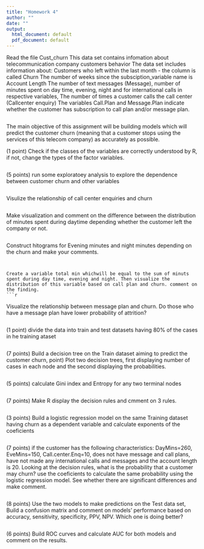 ---
title: "Homework 4"
author: ""
date: ""
output:
  html_document: default
  pdf_document: default
---

Read the file Cust_churn
This data set contains infomation about  telecommunication company customers behavior
The data set includes information about:
Customers who left within the last month - the column is called Churn
The number of weeks since the subsciption_variable name is Account Length
The number of text messages (Message), number of minutes spent on day time, evening, night and for international calls in respective variables, 
The number of times a customer  calls the call center (Callcenter enquiry)
The variables Call.Plan and Message.Plan indicate whether the customer has subscription to call plan and/or message plan.
```{r}

```


The main objective of this assignment will be building models which will predict the customer churn (meaning that a customer stops using the services of this telecom company) as accurately as possible.

(1 point) Check if the classes of the variables are correctly understood by R, if not, change the types of the factor variables.
```{r}

```

(5 points) run some exploratoey analysis to explore the dependence between customer churn and other variables
```{r}

```

Visulize the relationship of call center enquiries and churn
```{r}

```

Make visualization and comment on the difference between the distribution of minutes spent during daytime depending whether the customer left the company or not.
```{r}

```

Construct hitograms for Evening  minutes and night minutes depending on the churn and make your comments.

```


Create a variable total min whichwill be equal to the sum of minuts spent during day time, evening and night. Then visualize the distribution of this variable based on call plan and churn. comment on the finding.
```{r}

```

Visualize the relationship between message plan and churn. Do those who have a message plan have lower probability of attrition?
```{r}

```

(1 point) divide the data into train and test datasets having 80% of the cases in he training ataset
```{r}


```

(7 points) Build a decision tree on the Train dataset aiming to predict the customer churn, point)
Plot two decision trees, first displaying  number of cases in each node and the second displaying the probabilities.

```{r}


```

(5 points)
calculate Gini index and Entropy for any two terminal nodes
```{r}

```

(7 points) Make R display the decision rules and cmment on 3 rules. 
```{r}

```

(3 points) Build a logistic regression model on the same Training dataset having churn as a dependent variable and calculate exponents of the coeficients
```{r}

```

(7 points) if the customer has the following characteristics:
DayMins=260, EveMins=150, Call.center.Enq=10, does not have message and call plans, have not made any international calls and messages and the account length is 20. Looking at the decision rules, what is the probability that a customer may churn?
use the coeficients to calculate the same probability using the logistic regression model. See whether there are significant differences and make comment.
```{r}

```


(8 points) Use the two models to make predictions on the Test data set,
Build a confusion matrix and comment on models' performance based on accuracy, sensitivity, specificity, PPV, NPV. Which one is doing better?

```{r}

```

(6 points) Build  ROC curves and calculate AUC for both models and comment on the results.
```{r}

```


